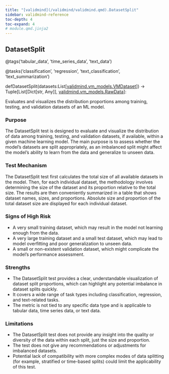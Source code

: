 ```yaml
---
title: "[validmind](/validmind/validmind.qmd).DatasetSplit"
sidebar: validmind-reference
toc-depth: 4
toc-expand: 4
# module.qmd.jinja2
---
```


<!-- function.qmd.jinja2 -->

## DatasetSplit<span class="suffix"></span>

<!-- signatures.jinja2 -->

::: {.signature}

<span class="decorators"><span class="decorator">@<span class="n">tags(<span class="s">'tabular_data'</span>, <span class="s">'time_series_data'</span>, <span class="s">'text_data'</span>)</span></span>

<span class="decorator">@<span class="n">tasks(<span class="s">'classification'</span>, <span class="s">'regression'</span>, <span class="s">'text_classification'</span>, <span class="s">'text_summarization'</span>)</span></span> </span>

<span class="kw">def</span><span class="name">DatasetSplit</span>(<span class="param"><span class="n">datasets</span><span class="p">:</span><span class="n">List</span><span class="p">\[</span><a href="/validmind/validmind/vm_models.qmd#vmdataset">validmind.vm_models.VMDataset</a><span class="p">\]</span></span>)<span class="p"> → </span><span class="return-annotation"><span class="n">Tuple</span><span class="p">\[</span><span class="n">List</span><span class="p">\[</span><span class="n">Dict</span><span class="p">\[</span><span class="nb">str</span><span class="p">, </span><span class="n">Any</span><span class="p">\]</span><span class="p">\]</span><span class="p">, </span><a href="/validmind/validmind/vm_models.qmd#rawdata">validmind.vm_models.RawData</a><span class="p">\]</span></span>:

:::

<!-- docstring.jinja2 -->

Evaluates and visualizes the distribution proportions among training, testing, and validation datasets of an ML model.

### Purpose

The DatasetSplit test is designed to evaluate and visualize the distribution of data among training, testing, and validation datasets, if available, within a given machine learning model. The main purpose is to assess whether the model's datasets are split appropriately, as an imbalanced split might affect the model's ability to learn from the data and generalize to unseen data.

### Test Mechanism

The DatasetSplit test first calculates the total size of all available datasets in the model. Then, for each individual dataset, the methodology involves determining the size of the dataset and its proportion relative to the total size. The results are then conveniently summarized in a table that shows dataset names, sizes, and proportions. Absolute size and proportion of the total dataset size are displayed for each individual dataset.

### Signs of High Risk

- A very small training dataset, which may result in the model not learning enough from the data.
- A very large training dataset and a small test dataset, which may lead to model overfitting and poor generalization to unseen data.
- A small or non-existent validation dataset, which might complicate the model's performance assessment.

### Strengths

- The DatasetSplit test provides a clear, understandable visualization of dataset split proportions, which can highlight any potential imbalance in dataset splits quickly.
- It covers a wide range of task types including classification, regression, and text-related tasks.
- The metric is not tied to any specific data type and is applicable to tabular data, time series data, or text data.

### Limitations

- The DatasetSplit test does not provide any insight into the quality or diversity of the data within each split, just the size and proportion.
- The test does not give any recommendations or adjustments for imbalanced datasets.
- Potential lack of compatibility with more complex modes of data splitting (for example, stratified or time-based splits) could limit the applicability of this test.
